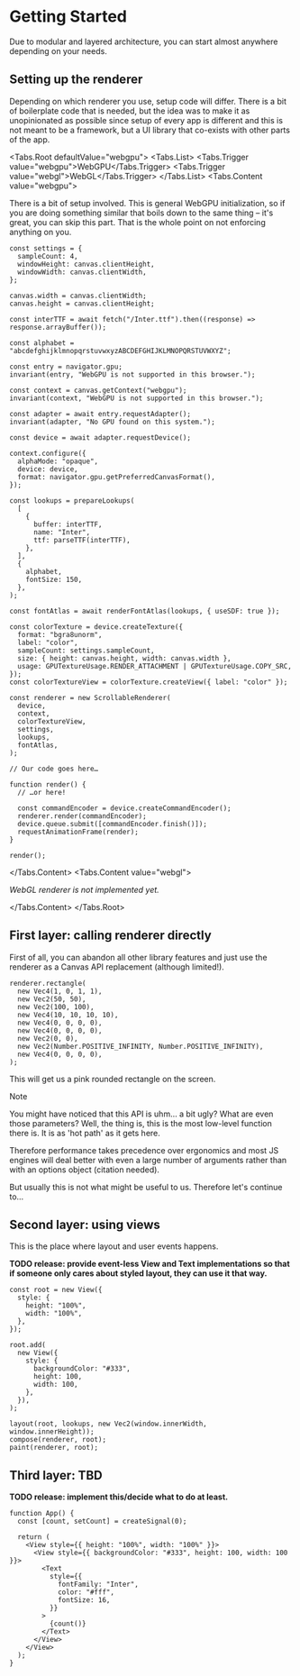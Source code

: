 
# Getting Started

Due to modular and layered architecture, you can start almost anywhere depending on your needs.

## Setting up the renderer

Depending on which renderer you use, setup code will differ. There is a bit of boilerplate code that is needed, but the idea was to make it as unopinionated as possible since setup of every app is different and this is not meant to be a framework, but a UI library that co-exists with other parts of the app.

<Tabs.Root defaultValue="webgpu">
  <Tabs.List>
    <Tabs.Trigger value="webgpu">WebGPU</Tabs.Trigger>
    <Tabs.Trigger value="webgl">WebGL</Tabs.Trigger>
  </Tabs.List>
  <Tabs.Content value="webgpu">

There is a bit of setup involved. This is general WebGPU initialization, so if you are doing something similar that boils down to the same thing – it's great, you can skip this part. That is the whole point on not enforcing anything on you.

```tsx
const settings = {
  sampleCount: 4,
  windowHeight: canvas.clientHeight,
  windowWidth: canvas.clientWidth,
};

canvas.width = canvas.clientWidth;
canvas.height = canvas.clientHeight;

const interTTF = await fetch("/Inter.ttf").then((response) => response.arrayBuffer());

const alphabet = "abcdefghijklmnopqrstuvwxyzABCDEFGHIJKLMNOPQRSTUVWXYZ";

const entry = navigator.gpu;
invariant(entry, "WebGPU is not supported in this browser.");

const context = canvas.getContext("webgpu");
invariant(context, "WebGPU is not supported in this browser.");

const adapter = await entry.requestAdapter();
invariant(adapter, "No GPU found on this system.");

const device = await adapter.requestDevice();

context.configure({
  alphaMode: "opaque",
  device: device,
  format: navigator.gpu.getPreferredCanvasFormat(),
});

const lookups = prepareLookups(
  [
    {
      buffer: interTTF,
      name: "Inter",
      ttf: parseTTF(interTTF),
    },
  ],
  {
    alphabet,
    fontSize: 150,
  },
);

const fontAtlas = await renderFontAtlas(lookups, { useSDF: true });

const colorTexture = device.createTexture({
  format: "bgra8unorm",
  label: "color",
  sampleCount: settings.sampleCount,
  size: { height: canvas.height, width: canvas.width },
  usage: GPUTextureUsage.RENDER_ATTACHMENT | GPUTextureUsage.COPY_SRC,
});
const colorTextureView = colorTexture.createView({ label: "color" });

const renderer = new ScrollableRenderer(
  device,
  context,
  colorTextureView,
  settings,
  lookups,
  fontAtlas,
);

// Our code goes here…

function render() {
  // …or here!

  const commandEncoder = device.createCommandEncoder();
  renderer.render(commandEncoder);
  device.queue.submit([commandEncoder.finish()]);
  requestAnimationFrame(render);
}

render();
```

  </Tabs.Content>
  <Tabs.Content value="webgl">

_WebGL renderer is not implemented yet._

  </Tabs.Content>
</Tabs.Root>

## First layer: calling renderer directly

First of all, you can abandon all other library features and just use the renderer as a Canvas API replacement (although limited!).

```tsx
renderer.rectangle(
  new Vec4(1, 0, 1, 1),
  new Vec2(50, 50),
  new Vec2(100, 100),
  new Vec4(10, 10, 10, 10),
  new Vec4(0, 0, 0, 0),
  new Vec4(0, 0, 0, 0),
  new Vec2(0, 0),
  new Vec2(Number.POSITIVE_INFINITY, Number.POSITIVE_INFINITY),
  new Vec4(0, 0, 0, 0),
);
```

This will get us a pink rounded rectangle on the screen.

> [!NOTE]
> You might have noticed that this API is uhm… a bit ugly? What are even those parameters? Well, the thing is, this is the most low-level function there is. It is as 'hot path' as it gets here.
>
> Therefore performance takes precedence over ergonomics and most JS engines will deal better with even a large number of arguments rather than with an options object (citation needed).

But usually this is not what might be useful to us. Therefore let's continue to…

## Second layer: using views

This is the place where layout and user events happens.

**TODO release: provide event-less View and Text implementations so that if someone only cares about styled layout, they can use it that way.**

```tsx
const root = new View({
  style: {
    height: "100%",
    width: "100%",
  },
});

root.add(
  new View({
    style: {
      backgroundColor: "#333",
      height: 100,
      width: 100,
    },
  }),
);

layout(root, lookups, new Vec2(window.innerWidth, window.innerHeight));
compose(renderer, root);
paint(renderer, root);
```

## Third layer: TBD

**TODO release: implement this/decide what to do at least.**

```tsx
function App() {
  const [count, setCount] = createSignal(0);

  return (
    <View style={{ height: "100%", width: "100%" }}>
      <View style={{ backgroundColor: "#333", height: 100, width: 100 }}>
        <Text
          style={{
            fontFamily: "Inter",
            color: "#fff",
            fontSize: 16,
          }}
        >
          {count()}
        </Text>
      </View>
    </View>
  );
}
```

